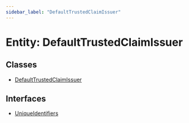 ```yaml
---
sidebar_label: "DefaultTrustedClaimIssuer"
---
```


# Entity: DefaultTrustedClaimIssuer

## Classes

- [DefaultTrustedClaimIssuer](classes/DefaultTrustedClaimIssuer.mdx)

## Interfaces

- [UniqueIdentifiers](interfaces/UniqueIdentifiers.mdx)
